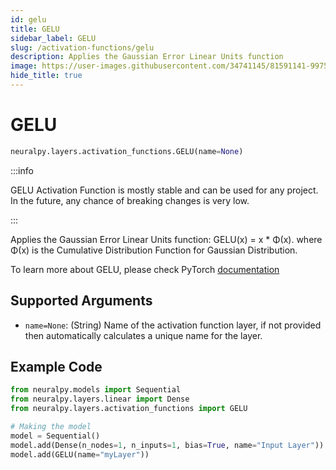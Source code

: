 ```yaml
---
id: gelu
title: GELU
sidebar_label: GELU
slug: /activation-functions/gelu
description: Applies the Gaussian Error Linear Units function
image: https://user-images.githubusercontent.com/34741145/81591141-99752900-93d9-11ea-9ef6-cc2c68daaa19.png
hide_title: true
---
```


# GELU

```python
neuralpy.layers.activation_functions.GELU(name=None)
```

:::info

GELU Activation Function is mostly stable and can be used for any project. In the future, any chance of breaking changes is very low.

:::

Applies the Gaussian Error Linear Units function: GELU(x) = x \* Φ(x). where Φ(x) is the Cumulative Distribution Function for Gaussian Distribution.

To learn more about GELU, please check PyTorch [documentation](https://pytorch.org/docs/stable/generated/torch.nn.GELU.html#torch.nn.GELU)

## Supported Arguments

-   `name=None`: (String) Name of the activation function layer, if not provided then automatically calculates a unique name for the layer.

## Example Code

```python
from neuralpy.models import Sequential
from neuralpy.layers.linear import Dense
from neuralpy.layers.activation_functions import GELU

# Making the model
model = Sequential()
model.add(Dense(n_nodes=1, n_inputs=1, bias=True, name="Input Layer"))
model.add(GELU(name="myLayer"))
```
